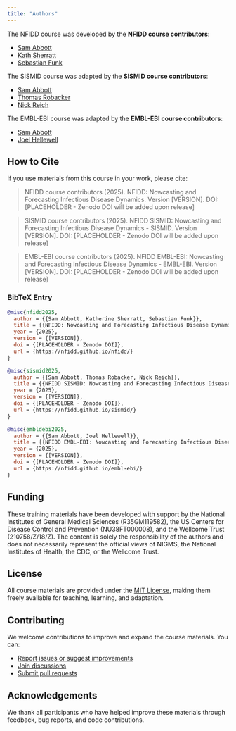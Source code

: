 ```yaml
---
title: "Authors"
---
```


The NFIDD course was developed by the **NFIDD course contributors**:

- [Sam Abbott](https://github.com/seabbs)
- [Kath Sherratt](https://github.com/kathsherratt)
- [Sebastian Funk](https://github.com/sbfnk)

The SISMID course was adapted by the **SISMID course contributors**:

- [Sam Abbott](https://github.com/seabbs)
- [Thomas Robacker](https://github.com/trobacker)
- [Nick Reich](https://github.com/nickreich)

The EMBL-EBI course was adapted by the **EMBL-EBI course contributors**:

- [Sam Abbott](https://github.com/seabbs)
- [Joel Hellewell](https://github.com/jhellewell14)

## How to Cite

If you use materials from this course in your work, please cite:

> NFIDD course contributors (2025). NFIDD: Nowcasting and Forecasting Infectious Disease Dynamics. Version [VERSION]. DOI: [PLACEHOLDER - Zenodo DOI will be added upon release]

> SISMID course contributors (2025). NFIDD SISMID: Nowcasting and Forecasting Infectious Disease Dynamics - SISMID. Version [VERSION]. DOI: [PLACEHOLDER - Zenodo DOI will be added upon release]

> EMBL-EBI course contributors (2025). NFIDD EMBL-EBI: Nowcasting and Forecasting Infectious Disease Dynamics - EMBL-EBI. Version [VERSION]. DOI: [PLACEHOLDER - Zenodo DOI will be added upon release]

### BibTeX Entry

```bibtex
@misc{nfidd2025,
  author = {{Sam Abbott, Katherine Sherratt, Sebastian Funk}},
  title = {{NFIDD: Nowcasting and Forecasting Infectious Disease Dynamics}},
  year = {2025},
  version = {[VERSION]},
  doi = {[PLACEHOLDER - Zenodo DOI]},
  url = {https://nfidd.github.io/nfidd/}
}
```

```bibtex
@misc{sismid2025,
  author = {{Sam Abbott, Thomas Robacker, Nick Reich}},
  title = {{NFIDD SISMID: Nowcasting and Forecasting Infectious Disease Dynamics - SISMID}},
  year = {2025},
  version = {[VERSION]},
  doi = {[PLACEHOLDER - Zenodo DOI]},
  url = {https://nfidd.github.io/sismid/}
}
```

```bibtex
@misc{embldebi2025,
  author = {{Sam Abbott, Joel Hellewell}},
  title = {{NFIDD EMBL-EBI: Nowcasting and Forecasting Infectious Disease Dynamics - EMBL-EBI}},
  year = {2025},
  version = {[VERSION]},
  doi = {[PLACEHOLDER - Zenodo DOI]},
  url = {https://nfidd.github.io/embl-ebi/}
}
```

## Funding

These training materials have been developed with support by the National Institutes of General Medical Sciences (R35GM119582), the US Centers for Disease Control and Prevention (NU38FT000008), and the Wellcome Trust (210758/Z/18/Z). The content is solely the responsibility of the authors and does not necessarily represent the official views of NIGMS, the National Institutes of Health, the CDC, or the Wellcome Trust.

## License

All course materials are provided under the [MIT License](https://opensource.org/licenses/MIT), making them freely available for teaching, learning, and adaptation.

## Contributing

We welcome contributions to improve and expand the course materials.
You can:

- [Report issues or suggest improvements](https://github.com/nfidd/nfidd/issues)
- [Join discussions](https://github.com/nfidd/nfidd/discussions)
- [Submit pull requests](https://github.com/nfidd/nfidd/pulls)

## Acknowledgements

We thank all participants who have helped improve these materials through feedback, bug reports, and code contributions.
